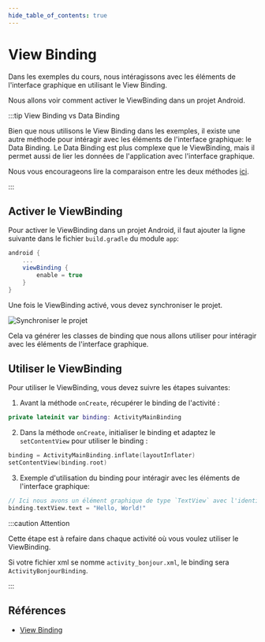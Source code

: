 ```yaml
---
hide_table_of_contents: true
---
```


# View Binding

Dans les exemples du cours, nous intéragissons avec les éléments de l'interface graphique en utilisant le View Binding.

Nous allons voir comment activer le ViewBinding dans un projet Android.

:::tip View Binding vs Data Binding

Bien que nous utilisons le View Binding dans les exemples, il existe une autre méthode pour intéragir avec les éléments de l'interface graphique: le Data Binding.
Le Data Binding est plus complexe que le ViewBinding, mais il permet aussi de lier les données de l'application avec l'interface graphique.

Nous vous encourageons lire la comparaison entre les deux méthodes [ici](https://developer.android.com/topic/libraries/view-binding?hl=fr#data-binding).

:::

## Activer le ViewBinding

Pour activer le ViewBinding dans un projet Android, il faut ajouter la ligne suivante dans le fichier `build.gradle` du module `app`:

```gradle
android {
    ...
    viewBinding {
        enable = true
    }
}
```

Une fois le ViewBinding activé, vous devez synchroniser le projet.

![Synchroniser le projet](./_view-binding/sync.png)

Cela va générer les classes de binding que nous allons utiliser pour intéragir avec les éléments de l'interface graphique.

## Utiliser le ViewBinding

Pour utiliser le ViewBinding, vous devez suivre les étapes suivantes:

1. Avant la méthode `onCreate`, récupérer le binding de l'activité :


```kotlin
private lateinit var binding: ActivityMainBinding
```

2. Dans la méthode `onCreate`, initialiser le binding et adaptez le `setContentView` pour utiliser le binding :

```kotlin
binding = ActivityMainBinding.inflate(layoutInflater)
setContentView(binding.root)
```

3. Exemple d'utilisation du binding pour intéragir avec les éléments de l'interface graphique:


```kotlin
// Ici nous avons un élément graphique de type `TextView` avec l'identifiant `textView` qui est dans le fichier de layout `activity_main.xml`.
binding.textView.text = "Hello, World!"
```

:::caution Attention

Cette étape est à refaire dans chaque activité où vous voulez utiliser le ViewBinding.

Si votre fichier xml se nomme `activity_bonjour.xml`, le binding sera `ActivityBonjourBinding`.

:::


## Références

- [View Binding](https://developer.android.com/topic/libraries/view-binding?hl=fr)
